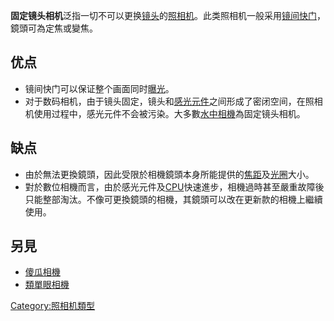 '''固定镜头相机'''泛指一切不可以更换[[镜头|镜头]]的[[照相机|照相机]]。此类照相机一般采用[[镜间快门|镜间快门]]，鏡頭可為定焦或變焦。

==优点==
*镜间快门可以保证整个画面同时[[曝光|曝光]]。
*对于数码相机，由于镜头固定，镜头和[[感光元件|感光元件]]之间形成了密闭空间，在照相机使用过程中，感光元件不会被污染。大多數[[水中相機|水中相機]]為固定镜头相机。
==缺点==
*由於無法更換鏡頭，因此受限於相機鏡頭本身所能提供的[[焦距|焦距]]及[[光圈|光圈]]大小。
*對於數位相機而言，由於感光元件及[[CPU|CPU]]快速進步，相機過時甚至嚴重故障後只能整部淘汰。不像可更換鏡頭的相機，其鏡頭可以改在更新款的相機上繼續使用。

==另見==
*[[傻瓜相機|傻瓜相機]]
*[[類單眼相機|類單眼相機]]

[[Category:照相机類型|Category:照相机類型]]